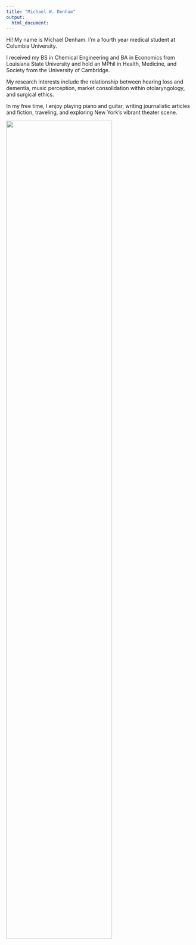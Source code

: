```yaml
---
title: "Michael W. Denham"
output: 
  html_document:
---
```


Hi! My name is Michael Denham. I'm a fourth year medical student at Columbia University.

I received my BS in Chemical Engineering and BA in Economics from Louisiana State University and hold an MPhil in Health, Medicine, and Society from the University of Cambridge.

My research interests include the relationship between hearing loss and dementia, music perception, market consolidation within otolaryngology, and surgical ethics. 

In my free time, I enjoy playing piano and guitar, writing journalistic articles and fiction, traveling, and exploring New York's vibrant theater scene. 

<img src="images/Poland.jpeg" style="width:75%">
